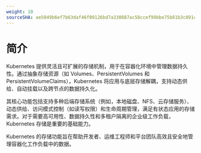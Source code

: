 ```yaml
---
weight: 10
sourceSHA: ae5049b6ef7b63daf46f09126bd7a330887ac58ccef99bbe75b81b3c091cfd1a
---
```


# 简介

Kubernetes 提供灵活且可扩展的存储机制，用于在容器化环境中管理数据持久性。通过抽象存储资源（如 Volumes、PersistentVolumes 和 PersistentVolumeClaims），Kubernetes 将应用与底层存储解耦，支持动态供给、自动挂载以及跨节点的数据持久化。

其核心功能包括支持多种后端存储系统（例如，本地磁盘、NFS、云存储服务）、动态供给、访问模式控制（如读写权限）和生命周期管理，满足有状态应用的存储需求。对于需要高可用性、数据持久性和多租户隔离的企业级工作负载，Kubernetes 存储是重要的基础能力。

Kubernetes 的存储功能旨在帮助开发者、运维工程师和平台团队高效且安全地管理容器化工作负载中的数据。
